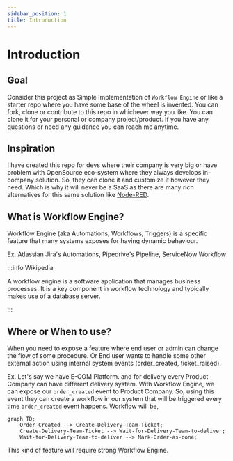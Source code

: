 ```yaml
---
sidebar_position: 1
title: Introduction
---
```


# Introduction

## Goal

Consider this project as Simple Implementation of `Workflow Engine` or like a starter repo where you have some base of the wheel is invented.
You can fork, clone or contribute to this repo in whichever way you like. You can clone it for your personal or company project/product. If you have any questions or need any guidance you can reach me anytime.

## Inspiration

I have created this repo for devs where their company is very big or have problem with OpenSource eco-system where they always develops in-company solution. So, they can clone it and customize it however they need.
Which is why it will never be a SaaS as there are many rich alternatives for this same solution like [Node-RED](https://nodered.org/).

## What is Workflow Engine?

Workflow Engine (aka Automations, Workflows, Triggers) is a specific feature that many systems exposes for having dynamic behaviour.

Ex. Atlassian Jira's Automations, Pipedrive's Pipeline, ServiceNow Workflow

:::info Wikipedia

A workflow engine is a software application that manages business processes. It is a key component in workflow technology and typically makes use of a database server.

:::

## Where or When to use?

When you need to expose a feature where end user or admin can change the flow of some procedure. Or End user wants to handle some other external action using internal system events (order_created, ticket_raised).

Ex. Let's say we have E-COM Platform. and for delivery every Product Company can have different delivery system.
With Workflow Engine, we can expose our `order_created` event to Product Company. So, using this event they can create a workflow in our system that will be triggered every time `order_created` event happens.
Workflow will be,

```mermaid
graph TD;
    Order-Created --> Create-Delivery-Team-Ticket;
    Create-Delivery-Team-Ticket --> Wait-for-Delivery-Team-to-deliver;
    Wait-for-Delivery-Team-to-deliver --> Mark-Order-as-done;
```

This kind of feature will require strong Workflow Engine.
